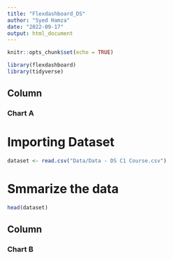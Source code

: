 ```yaml
---
title: "Flexdashboard_DS"
author: "Syed Hamza"
date: "2022-09-17"
output: html_document
---
```


```r
knitr::opts_chunk$set(echo = TRUE)
```

```r
library(flexdashboard)
library(tidyverse)
```

Column
----------------------------------------------------------

### Chart A
 
# Importing Dataset

```r

dataset <- read.csv("Data/Data - DS C1 Course.csv")

```

# Smmarize the data

```r

head(dataset)

```

Column
----------------------------------------------------------

### Chart B

```r

```


